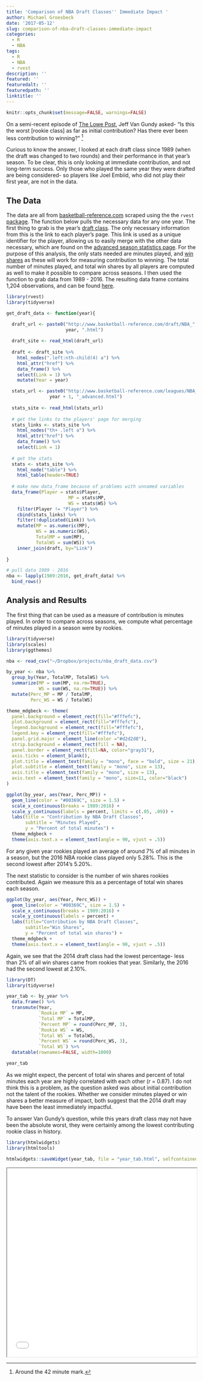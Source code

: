```yaml
---
title: 'Comparison of NBA Draft Classes'' Immediate Impact '
author: Michael Groesbeck
date: '2017-05-12'
slug: comparison-of-nba-draft-classes-immediate-impact
categories:
  - R
  - NBA
tags:
  - R
  - NBA
  - rvest
description: ''
featured: ''
featuredalt: ''
featuredpath: ''
linktitle: ''
---
```



```r
knitr::opts_chunk$set(message=FALSE, warnings=FALSE)
```

On a semi-recent episode of [The Lowe Post](http://www.espn.com/espnradio/play?id=19151345), Jeff Van Gundy asked- "Is this the worst [rookie class] as far as initial contribution? Has there ever been less contribution to winning?" [^1] 

[^1]: Around the 42 minute mark. 

Curious to know the answer, I looked at each draft class since 1989 (when the draft was changed to two rounds) and their performance in that year's season. To be clear, this is only looking at immediate contribution, and not long-term success. Only those who played the same year they were drafted are being considered- so players like Joel Embiid, who did not play their first year, are not in the data.

## The Data

The data are all from [basketball-reference.com](www.basketball-reference.com) scraped using the the `rvest` [package](https://cran.r-project.org/web/packages/rvest/). The function below pulls the necessary data for any one year. The first thing to grab is the year's [draft class](http://www.basketball-reference.com/draft/NBA_2016.html). The only necessary information from this is the link to each player's page. This link is used as a unique identifier for the player, allowing us to easily merge with the other data necessary, which are found on the [advanced season statistics page](http://www.basketball-reference.com/leagues/NBA_2017_advanced.html). For the purpose of this analysis, the only stats needed are minutes played, and [win shares](http://www.basketball-reference.com/about/ws.html) as these will work for measuring contribution to winning. The total number of minutes played, and total win shares by all players are computed as well to make it possible to compare across seasons. I then used the function to grab data from 1989 - 2016. The resulting data frame contains 1,204 observations, and can be found [here](https://github.com/mdgbeck/data).

```r
library(rvest)
library(tidyverse)

get_draft_data <- function(year){

  draft_url <- paste0("http://www.basketball-reference.com/draft/NBA_", 
                      year, ".html")
  
  draft_site <- read_html(draft_url)
  
  draft <- draft_site %>% 
    html_nodes(".left:nth-child(4) a") %>% 
    html_attr("href") %>% 
    data_frame() %>% 
    select(Link = 1) %>% 
    mutate(Year = year)

  stats_url <- paste0("http://www.basketball-reference.com/leagues/NBA_", 
                year + 1, "_advanced.html")
  
  stats_site <- read_html(stats_url)
  
  # get the links to the players' page for merging
  stats_links <- stats_site %>% 
    html_nodes("th+ .left a") %>% 
    html_attr("href") %>% 
    data_frame() %>% 
    select(Link = 1)
  
  # get the stats
  stats <- stats_site %>% 
    html_node("table") %>% 
    html_table(header=TRUE)
  
  # make new data_frame because of problems with unnamed variables
  data_frame(Player = stats$Player,
                       MP = stats$MP,
                       WS = stats$WS) %>% 
    filter(Player != "Player") %>% 
    cbind(stats_links) %>% 
    filter(!duplicated(Link)) %>% 
    mutate(MP = as.numeric(MP),
           WS = as.numeric(WS),
           TotalMP = sum(MP),
           TotalWS = sum(WS)) %>% 
    inner_join(draft, by="Link")
  
}

# pull data 1989 - 2016
nba <- lapply(1989:2016, get_draft_data) %>% 
  bind_rows()

```


## Analysis and Results

The first thing that can be used as a measure of contribution is minutes played. In order to compare across seasons, we compute what percentage of minutes played in a season were by rookies.

```r
library(tidyverse)
library(scales)
library(ggthemes)

nba <- read_csv("~/Dropbox/projects/nba_draft_data.csv")

by_year <- nba %>% 
  group_by(Year, TotalMP, TotalWS) %>% 
  summarize(MP = sum(MP, na.rm=TRUE),
            WS = sum(WS, na.rm=TRUE)) %>% 
  mutate(Perc_MP = MP / TotalMP,
         Perc_WS = WS / TotalWS)

theme_mdgbeck <- theme(
  panel.background = element_rect(fill="#fffefc"),
  plot.background = element_rect(fill="#fffefc"),
  legend.background = element_rect(fill="#fffefc"),
  legend.key = element_rect(fill="#fffefc"),
  panel.grid.major = element_line(color ="#d2d2d8"),
  strip.background = element_rect(fill = NA),
  panel.border = element_rect(fill=NA, color="gray31"),
  axis.ticks = element_blank(),
  plot.title = element_text(family = "mono", face = "bold", size = 21),
  plot.subtitle = element_text(family = "mono", size = 13),
  axis.title = element_text(family = "mono", size = 13),
  axis.text = element_text(family = "mono", size=11, color="black")
)

ggplot(by_year, aes(Year, Perc_MP)) +
  geom_line(color = "#00369C", size = 1.5) +
  scale_x_continuous(breaks = 1989:2016) +
  scale_y_continuous(labels = percent, limits = c(.05, .09)) +
  labs(title = "Contribution by NBA Draft Classes", 
       subtitle = "Minutes Played",
       y = "Percent of total minutes") +
  theme_mdgbeck +
  theme(axis.text.x = element_text(angle = 90, vjust = .5))

```

For any given year rookies played an average of around 7\% of all minutes in a season, but the 2016 NBA rookie class played only 5.28\%. This is the second lowest after 2014's 5.20\%. 

The next statistic to consider is the number of win shares rookies contributed. Again we measure this as a percentage of total win shares each season.

```r

ggplot(by_year, aes(Year, Perc_WS)) +
  geom_line(color = "#00369C", size = 1.5) +
  scale_x_continuous(breaks = 1989:2016) +
  scale_y_continuous(labels = percent) +
  labs(title="Contribution by NBA Draft Classes", 
       subtitle="Win Shares",
       y = "Percent of total win shares") +
  theme_mdgbeck +
  theme(axis.text.x = element_text(angle = 90, vjust = .5))

```

Again, we see that the 2014 draft class had the lowest percentage- less than 2\% of all win shares came from rookies that year. Similarly, the 2016 had the second lowest at 2.10\%. 

```r
library(DT)
library(tidyverse)

year_tab <- by_year %>% 
  data.frame() %>% 
  transmute(Year,
            `Rookie MP` = MP,
            `Total MP` = TotalMP,
            `Percent MP` = round(Perc_MP, 3),
            `Rookie WS` = WS,
            `Total WS` = TotalWS,
            `Percent WS` = round(Perc_WS, 3),
            `Total WS`) %>% 
  datatable(rownames=FALSE, width=1000)

year_tab

```


As we might expect, the percent of total win shares and percent of total minutes each year are highly correlated with each other (*r* = 0.87). I do not think this is a problem, as the question asked was about initial contribution not the talent of the rookies. Whether we consider minutes played or win shares a better measure of impact, both suggest that the 2014 draft may have been the least immediately impactful. 

To answer Van Gundy's question, while this years draft class may not have been the absolute worst, they were certainly among the lowest contributing rookie class in history.


```r
library(htmlwidgets)
library(htmltools)

htmlwidgets::saveWidget(year_tab, file = "year_tab.html", selfcontained = TRUE)

```

<iframe seamless src="../year_tab/index.html" width="100%" height="500"></iframe>
